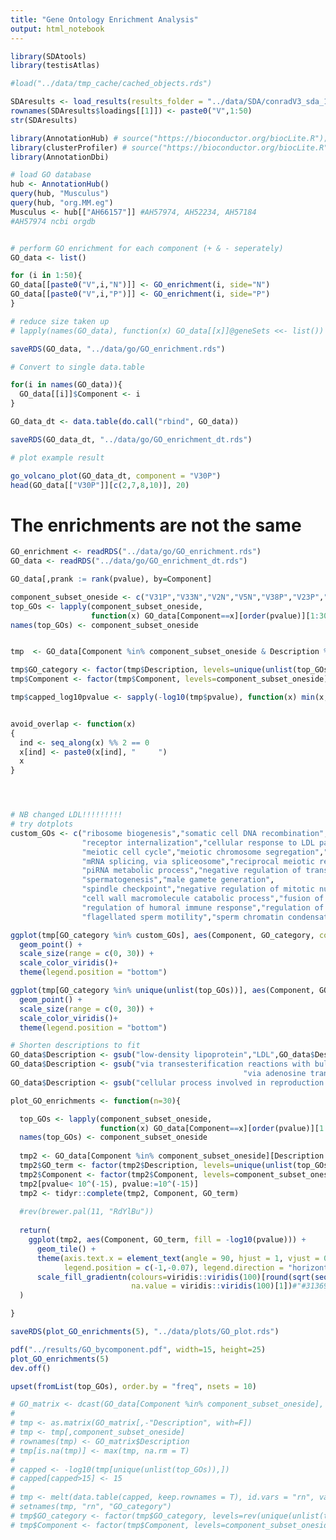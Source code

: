 ```yaml
---
title: "Gene Ontology Enrichment Analysis"
output: html_notebook
---
```


```r
library(SDAtools)
library(testisAtlas)

#load("../data/tmp_cache/cached_objects.rds")

SDAresults <- load_results(results_folder = "../data/SDA/conradV3_sda_1/", data_path = "../data/count_matrices/")
rownames(SDAresults$loadings[[1]]) <- paste0("V",1:50)
str(SDAresults)
```


```r

library(AnnotationHub) # source("https://bioconductor.org/biocLite.R"); biocLite("AnnotationHub")
library(clusterProfiler) # source("https://bioconductor.org/biocLite.R"); biocLite("clusterProfiler")
library(AnnotationDbi)

# load GO database
hub <- AnnotationHub()
query(hub, "Musculus")
query(hub, "org.MM.eg")
Musculus <- hub[["AH66157"]] #AH57974, AH52234, AH57184
#AH57974 ncbi orgdb


# perform GO enrichment for each component (+ & - seperately)
GO_data <- list()

for (i in 1:50){
GO_data[[paste0("V",i,"N")]] <- GO_enrichment(i, side="N") 
GO_data[[paste0("V",i,"P")]] <- GO_enrichment(i, side="P")
}

# reduce size taken up
# lapply(names(GO_data), function(x) GO_data[[x]]@geneSets <<- list())

saveRDS(GO_data, "../data/go/GO_enrichment.rds")

# Convert to single data.table

for(i in names(GO_data)){
  GO_data[[i]]$Component <- i
}

GO_data_dt <- data.table(do.call("rbind", GO_data))

saveRDS(GO_data_dt, "../data/go/GO_enrichment_dt.rds")

# plot example result

go_volcano_plot(GO_data_dt, component = "V30P")
head(GO_data[["V30P"]][c(2,7,8,10)], 20)


```


# The enrichments are not the same

```r
GO_enrichment <- readRDS("../data/go/GO_enrichment.rds")
GO_data <- readRDS("../data/go/GO_enrichment_dt.rds")

GO_data[,prank := rank(pvalue), by=Component]

component_subset_oneside <- c("V31P","V33N","V2N","V5N","V38P","V23P","V13N","V42N","V20N","V30P","V35P","V15N","V17P","V18N")
top_GOs <- lapply(component_subset_oneside,
                  function(x) GO_data[Component==x][order(pvalue)][1:30]$Description)
names(top_GOs) <- component_subset_oneside


tmp  <- GO_data[Component %in% component_subset_oneside & Description %in% unique(unlist(top_GOs))]

tmp$GO_category <- factor(tmp$Description, levels=unique(unlist(top_GOs)))
tmp$Component <- factor(tmp$Component, levels=component_subset_oneside)

tmp$capped_log10pvalue <- sapply(-log10(tmp$pvalue), function(x) min(x, 15))


avoid_overlap <- function(x) 
{
  ind <- seq_along(x) %% 2 == 0
  x[ind] <- paste0(x[ind], "     ")
  x
}




# NB changed LDL!!!!!!!!!
# try dotplots
custom_GOs <- c("ribosome biogenesis","somatic cell DNA recombination",
                "receptor internalization","cellular response to LDL particle stimulus",
                "meiotic cell cycle","meiotic chromosome segregation","synapsis",
                "mRNA splicing, via spliceosome","reciprocal meiotic recombination",
                "piRNA metabolic process","negative regulation of transposition",
                "spermatogenesis","male gamete generation",
                "spindle checkpoint","negative regulation of mitotic nuclear division",
                "cell wall macromolecule catabolic process","fusion of sperm to egg plasma membrane involved in single fertilization",
                "regulation of humoral immune response","regulation of complement activation",
                "flagellated sperm motility","sperm chromatin condensation")

ggplot(tmp[GO_category %in% custom_GOs], aes(Component, GO_category, colour=capped_log10pvalue, size=Enrichment)) +
  geom_point() +
  scale_size(range = c(0, 30)) + 
  scale_color_viridis()+ 
  theme(legend.position = "bottom")

ggplot(tmp[GO_category %in% unique(unlist(top_GOs))], aes(Component, GO_category, colour=capped_log10pvalue, size=Enrichment)) +
  geom_point() +
  scale_size(range = c(0, 30)) + 
  scale_color_viridis()+ 
  theme(legend.position = "bottom")
```



```r

# Shorten descriptions to fit
GO_data$Description <- gsub("low-density lipoprotein","LDL",GO_data$Description)
GO_data$Description <- gsub("via transesterification reactions with bulged adenosine as nucleophile",
                                                    "via adenosine transesterification",GO_data$Description)
GO_data$Description <- gsub("cellular process involved in reproduction in multicellular organism","reproduction in multicellular organism",GO_data$Description)

plot_GO_enrichments <- function(n=30){

  top_GOs <- lapply(component_subset_oneside,
                    function(x) GO_data[Component==x][order(pvalue)][1:n]$Description)
  names(top_GOs) <- component_subset_oneside
  
  tmp2 <- GO_data[Component %in% component_subset_oneside][Description %in% unique(unlist(top_GOs))][,.(pvalue, Component, Description)]
  tmp2$GO_term <- factor(tmp2$Description, levels=unique(unlist(top_GOs)))
  tmp2$Component <- factor(tmp2$Component, levels=component_subset_oneside)
  tmp2[pvalue< 10^(-15), pvalue:=10^(-15)]
  tmp2 <- tidyr::complete(tmp2, Component, GO_term)
  
  #rev(brewer.pal(11, "RdYlBu"))
  
  return(
    ggplot(tmp2, aes(Component, GO_term, fill = -log10(pvalue))) +
      geom_tile() +
      theme(axis.text.x = element_text(angle = 90, hjust = 1, vjust = 0.5),
            legend.position = c(-1,-0.07), legend.direction = "horizontal") +
      scale_fill_gradientn(colours=viridis::viridis(100)[round(sqrt(seq(from = 1,to = 100,length.out = 10))/sqrt(100)*100)],
                           na.value = viridis::viridis(100)[1])#"#313695")
  )

}

saveRDS(plot_GO_enrichments(5), "../data/plots/GO_plot.rds")

pdf("../results/GO_bycomponent.pdf", width=15, height=25)
plot_GO_enrichments(5)
dev.off()

upset(fromList(top_GOs), order.by = "freq", nsets = 10)

```


```r
# GO_matrix <- dcast(GO_data[Component %in% component_subset_oneside], formula = Description ~ Component, value.var = "pvalue")
# 
# tmp <- as.matrix(GO_matrix[,-"Description", with=F])
# tmp <- tmp[,component_subset_oneside]
# rownames(tmp) <- GO_matrix$Description
# tmp[is.na(tmp)] <- max(tmp, na.rm = T)
# 
# capped <- -log10(tmp[unique(unlist(top_GOs)),])
# capped[capped>15] <- 15
# 
# tmp <- melt(data.table(capped, keep.rownames = T), id.vars = "rn", variable.name = "Component", value.name = "capped_log10pvalue")
# setnames(tmp, "rn", "GO_category")
# tmp$GO_category <- factor(tmp$GO_category, levels=rev(unique(unlist(top_GOs))))
# tmp$Component <- factor(tmp$Component, levels=component_subset_oneside)
```